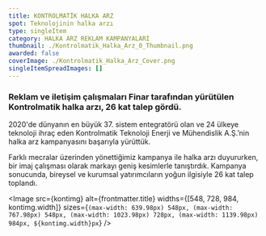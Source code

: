 ```yaml
---
title: KONTROLMATİK HALKA ARZ
spot: Teknolojinin halka arzı
type: singleItem
category: HALKA ARZ REKLAM KAMPANYALARI
thumbnail: ./Kontrolmatik_Halka_Arz_0_Thumbnail.png
awarded: false
coverImage: ./Kontrolmatik_Halka_Arz_Cover.png
singleItemSpreadImages: []
---
```



### Reklam ve iletişim çalışmaları Finar tarafından yürütülen Kontrolmatik halka arzı, 26 kat talep gördü.

2020'de dünyanın en büyük 37. sistem entegratörü olan ve 24 ülkeye teknoloji ihraç eden Kontrolmatik Teknoloji Enerji ve Mühendislik A.Ş.’nin halka arz kampanyasını başarıyla yürüttük.

Farklı mecralar üzerinden yönettiğimiz kampanya ile halka arzı duyururken, bir imaj çalışması olarak markayı geniş kesimlerle tanıştırdık. Kampanya sonucunda, bireysel ve kurumsal yatırımcıların yoğun ilgisiyle 26 kat talep toplandı.

<Image src={kontimg} alt={frontmatter.title} widths={[548, 728, 984, kontimg.width]} sizes={`(max-width: 639.98px) 548px, (max-width: 767.98px) 548px, (max-width: 1023.98px) 728px, (max-width: 1139.98px) 984px, ${kontimg.width}px`} />

<VimeoVideo id="474957140" title={frontmatter.title} classes="my-6" />
<VimeoVideo id="615934758" title={frontmatter.title} classes="my-6" />
<VimeoVideo id="615934658" title={frontmatter.title} classes="my-6" />
<VimeoVideo id="615934901" title={frontmatter.title} classes="my-6" />
<VimeoVideo id="615936887" title={frontmatter.title} classes="my-6" />
